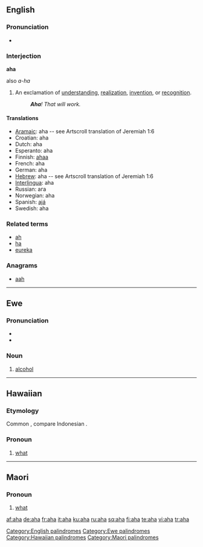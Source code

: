 {{see|AHA}}
==English==

===Pronunciation===
*{{audio|en-us-aha.ogg|Audio (US)}}

===Interjection===
'''aha'''
;also ''a-ha''

# An exclamation of [[understanding]], [[realization]], [[invention]], or [[recognition]].
#: '''''Aha'''! That will work.''

====Translations====
*[[Aramaic]]: aha -- see Artscroll translation of Jeremiah 1:6
*Croatian: aha
*Dutch: aha
*Esperanto: aha
*Finnish: [[ahaa]]
*French: aha
*German: aha
*[[Hebrew]]: aha -- see Artscroll translation of Jeremiah 1:6
*[[Interlingua]]: aha
*Russian: ага
*Norwegian: aha
*Spanish: [[ajá]]
*Swedish: aha

===Related terms===
*[[ah]]
*[[ha]]
*[[eureka]]

===Anagrams===
*[[aah]]

[[Category:English palindromes]]

----

==Ewe==

===Pronunciation===
*{{IPA|lang=ee|/æhæ/}}
*{{SAMPA|lang=ee|/{h{/}}

===Noun===
{{infl|ee|noun|plural|ahawo}}

# [[alcohol]]

[[Category:Ewe palindromes]]

----

==Hawaiian==

===Etymology===
Common {{MP.|haw}}, compare Indonesian {{term|apa|lang=id}}.

===Pronoun===
{{haw-pron}}

# [[what]]

[[Category:Hawaiian palindromes]]

----

==Maori==

===Pronoun===
{{infl|mi|pronoun}}

# [[what]]

[[Category:Maori palindromes]]

[[af:aha]]
[[de:aha]]
[[fr:aha]]
[[it:aha]]
[[ku:aha]]
[[ru:aha]]
[[sq:aha]]
[[fi:aha]]
[[te:aha]]
[[vi:aha]]
[[tr:aha]]